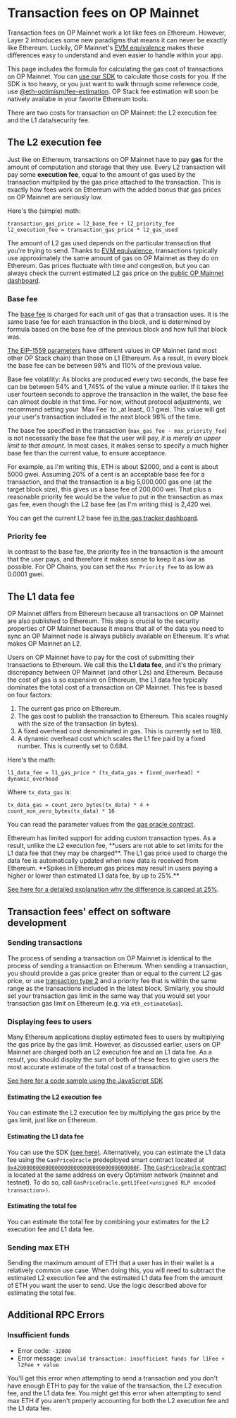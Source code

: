 
# Transaction fees on OP Mainnet

Transaction fees on OP Mainnet work a lot like fees on Ethereum.
However, Layer 2 introduces some new paradigms that means it can never be exactly like Ethereum.
Luckily, OP Mainnet's [EVM equivalence](https://medium.com/ethereum-optimism/introducing-evm-equivalence-5c2021deb306) makes these differences easy to understand and even easier to handle within your app.

This page includes the formula for calculating the gas cost of transactions on OP Mainnet.
You can [use our SDK](/tools/javascript/sdk-estimate-gas) to calculate those costs for you. If the SDK is too heavy, or you just want to walk through some reference code, use [@eth-optimism/fee-estimation](https://github.com/ethereum-optimism/optimism/tree/develop/packages/fee-estimation). OP Stack fee estimation will soon be natively availabe in your favorite Ethereum tools.

There are two costs for transaction on OP Mainnet: the L2 execution fee and the L1 data/security fee.

## The L2 execution fee

Just like on Ethereum, transactions on OP Mainnet have to pay **gas** for the amount of computation and storage that they use.
Every L2 transaction will pay some **execution fee**, equal to the amount of gas used by the transaction multiplied by the gas price attached to the transaction.
This is exactly how fees work on Ethereum with the added bonus that gas prices on OP Mainnet are seriously low.

Here's the (simple) math:

```
transaction_gas_price = l2_base_fee + l2_priority_fee
l2_execution_fee = transaction_gas_price * l2_gas_used
```

The amount of L2 gas used depends on the particular transaction that you're trying to send.
Thanks to [EVM equivalence](https://medium.com/ethereum-optimism/introducing-evm-equivalence-5c2021deb306), transactions typically use approximately the same amount of gas on OP Mainnet as they do on Ethereum.
Gas prices fluctuate with time and congestion, but you can always check the current estimated L2 gas price on the [public OP Mainnet dashboard](https://optimism.io/gas-tracker).



### Base fee

The [base fee](https://eips.ethereum.org/EIPS/eip-1559#simple-summary) is charged for each unit of gas that a transaction uses.
It is the same base fee for each transaction in the block, and is determined by formula based on the base fee of the previous block and how full that block was.


[The EIP-1559 parameters](/op-mainnet/differences#eip-1559) have different values in OP Mainnet (and most other OP Stack chain) than those on L1 Ethereum.
As a result, in every block the base fee can be between 98% and 110% of the previous value. 

<Callout type="info">
Base fee volatility: As blocks are produced every two seconds, the base fee can be between 54% and 1,745% of the value a minute earlier. If it takes the user fourteen seconds to approve the transaction in the wallet, the base fee can almost double in that time.
For now, without protocol adjustments, we recommend setting your `Max Fee` to _at least_ 0.1 gwei. This value will get your user's transaction included in the next block 98% of the time.
</Callout>

The base fee specified in the transaction (`max_gas_fee - max_priority_fee`) is not necessarily the base fee that the user will pay, *it is merely an upper limit to that amount*.
In most cases, it makes sense to specify a much higher base fee than the current value, to ensure acceptance. 

For example, as I'm writing this, ETH is about $2000, and a cent is about 5000 gwei. 
Assuming 20% of a cent is an acceptable base fee for a transaction, and that the transaction is a big 5,000,000 gas one (at the target block size), this gives us a base fee of 200,000 wei. 
That plus a reasonable priority fee would be the value to put in the transaction as max gas fee, even though the L2 base fee (as I'm writing this) is 2,420 wei. 

You can get the current L2 base fee [in the gas tracker dashboard](https://optimism.io/gas-tracker).



### Priority fee

In contrast to the base fee, the priority fee in the transaction is the amount that the user pays, and therefore it makes sense to keep it as low as possible.
For OP Chains, you can set the `Max Priority Fee` to as low as 0.0001 gwei.


## The L1 data fee

OP Mainnet differs from Ethereum because all transactions on OP Mainnet are also published to Ethereum.
This step is crucial to the security properties of OP Mainnet because it means that all of the data you need to sync an OP Mainnet node is always publicly available on Ethereum.
It's what makes OP Mainnet an L2.

Users on OP Mainnet have to pay for the cost of submitting their transactions to Ethereum.
We call this the **L1 data fee**, and it's the primary discrepancy between OP Mainnet (and other L2s) and Ethereum.
Because the cost of gas is so expensive on Ethereum, the L1 data fee typically dominates the total cost of a transaction on OP Mainnet.
This fee is based on four factors:

1. The current gas price on Ethereum.
2. The gas cost to publish the transaction to Ethereum. This scales roughly with the size of the transaction (in bytes).
3. A fixed overhead cost denominated in gas. This is currently set to 188.
4. A dynamic overhead cost which scales the L1 fee paid by a fixed number. This is currently set to 0.684.

Here's the math:

```
l1_data_fee = l1_gas_price * (tx_data_gas + fixed_overhead) * dynamic_overhead
```

Where `tx_data_gas` is:

```
tx_data_gas = count_zero_bytes(tx_data) * 4 + count_non_zero_bytes(tx_data) * 16
```

You can read the parameter values from the [gas oracle contract](https://explorer.optimism.io/address/0x420000000000000000000000000000000000000F#readContract).

<Callout type="warning">
Ethereum has limited support for adding custom transaction types.
As a result, unlike the L2 execution fee, **users are not able to set limits for the L1 data fee that they may be charged**.
The L1 gas price used to charge the data fee is automatically updated when new data is received from Ethereum.
**Spikes in Ethereum gas prices may result in users paying a higher or lower than estimated L1 data fee, by up to 25%.**

[See here for a detailed explanation why the difference is capped at 25%](https://help.optimism.io/hc/en-us/articles/4416677738907-What-happens-if-the-L1-gas-price-spikes-while-a-transaction-is-in-process).
</Callout>


## Transaction fees' effect on software development

### Sending transactions

The process of sending a transaction on OP Mainnet is identical to the process of sending a transaction on Ethereum.
When sending a transaction, you should provide a gas price greater than or equal to the current L2 gas price, or use [transaction type 2](https://www.educative.io/answers/type-0-vs-type-2-ethereum-transactions) and a priority fee that is within the same range as the transactions included in the latest block.
Similarly, you should set your transaction gas limit in the same way that you would set your transaction gas limit on Ethereum (e.g. via `eth_estimateGas`).


### Displaying fees to users

Many Ethereum applications display estimated fees to users by multiplying the gas price by the gas limit.
However, as discussed earlier, users on OP Mainnet are charged both an L2 execution fee and an L1 data fee.
As a result, you should display the sum of both of these fees to give users the most accurate estimate of the total cost of a transaction.

[See here for a code sample using the JavaScript SDK](/tools/javascript/sdk-estimate-gas)

#### Estimating the L2 execution fee

You can estimate the L2 execution fee by multiplying the gas price by the gas limit, just like on Ethereum.

#### Estimating the L1 data fee

You can use the SDK [(see here)](/tools/javascript/sdk-estimate-gas).
Alternatively, you can estimate the L1 data fee using the `GasPriceOracle` predeployed smart contract located at [`0x420000000000000000000000000000000000000F`](https://explorer.optimism.io/address/0x420000000000000000000000000000000000000F).
[The `GasPriceOracle` contract](https://github.com/ethereum-optimism/optimism/blob/develop/packages/contracts/contracts/L2/predeploys/OVM_GasPriceOracle.sol) is located at the same address on every Optimism network (mainnet and testnet).
To do so, call `GasPriceOracle.getL1Fee(<unsigned RLP encoded transaction>)`.

#### Estimating the total fee

You can estimate the total fee by combining your estimates for the L2 execution fee and L1 data fee.

### Sending max ETH

Sending the maximum amount of ETH that a user has in their wallet is a relatively common use case.
When doing this, you will need to subtract the estimated L2 execution fee and the estimated L1 data fee from the amount of ETH you want the user to send.
Use the logic described above for estimating the total fee.

## Additional RPC Errors

### Insufficient funds

- Error code: `-32000`
- Error message: `invalid transaction: insufficient funds for l1Fee + l2Fee + value`

You'll get this error when attempting to send a transaction and you don't have enough ETH to pay for the value of the transaction, the L2 execution fee, and the L1 data fee.
You might get this error when attempting to send max ETH if you aren't properly accounting for both the L2 execution fee and the L1 data fee.